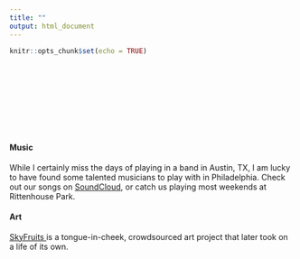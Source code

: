 ```yaml
---
title: ""
output: html_document
---
```


```r
knitr::opts_chunk$set(echo = TRUE)
```

<style type="text/css">
.title {
  display: none;
}

#getting-started img {
  margin-right: 1px;
}

</style>

<div class="row" style="padding-top: 90px;">
<div class="col-sm-6">


</br>

#### Music

While I certainly miss the days of playing in a band in Austin, TX, I am lucky to have found some talented musicians to play with in Philadelphia. Check out our songs on <a href = "https://soundcloud.com/user-77041470" target = "_blank"> SoundCloud</a>, or catch us playing most weekends at Rittenhouse Park.


#### Art 

<a href = "http://www.skyfruits.org/" target = "_blank">SkyFruits </a> is a tongue-in-cheek, crowdsourced art project that later took on a life of its own.
